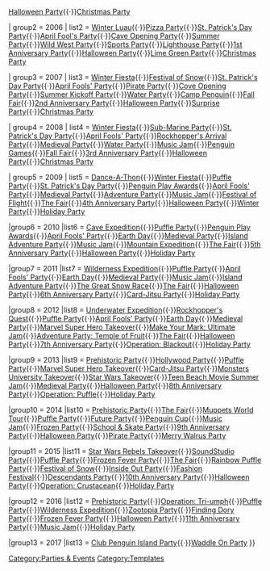{{Navbox

| name  = Party
| title = Parties of ''Club Penguin'' <small>([[Template:Events|Click here to see events]])</small>
| group1 = 2005
| list1  = [[Beta Test Party]]{{·}}[[Halloween Party 2005|Halloween Party]]{{·}}[[Christmas Party 2005|Christmas Party]]

| group2 = 2006
| list2  = [[Winter Luau]]{{·}}[[Pizza Party]]{{·}}[[St. Patrick's Day Party 2006|St. Patrick's Day Party]]{{·}}[[April Fool's Party 2006|April Fool's Party]]{{·}}[[Cave Opening Party]]{{·}}[[Summer Party 2006|Summer Party]]{{·}}[[Wild West Party]]{{·}}[[Sports Party]]{{·}}[[Lighthouse Party]]{{·}}[[1st Anniversary Party]]{{·}}[[Halloween Party 2006|Halloween Party]]{{·}}[[Lime Green Party]]{{·}}[[Christmas Party 2006|Christmas Party]]

| group3 = 2007
| list3  = [[Winter Fiesta 2007|Winter Fiesta]]{{·}}[[Festival of Snow 2007|Festival of Snow]]{{·}}[[St. Patrick's Day Party 2007|St. Patrick's Day Party]]{{·}}[[April Fools' Party 2007|April Fools' Party]]{{·}}[[Pirate Party 2007|Pirate Party]]{{·}}[[Cove Opening Party]]{{·}}[[Summer Kickoff Party]]{{·}}[[Water Party 2007|Water Party]]{{·}}[[Camp Penguin]]{{·}}[[Fall Fair 2007|Fall Fair]]{{·}}[[2nd Anniversary Party]]{{·}}[[Halloween Party 2007|Halloween Party]]{{·}}[[Surprise Party]]{{·}}[[Christmas Party 2007|Christmas Party]]

| group4 = 2008
| list4  = [[Winter Fiesta 2008|Winter Fiesta]]{{·}}[[Sub-Marine Party]]{{·}}[[St. Patrick's Day Party 2008|St. Patrick's Day Party]]{{·}}[[April Fools' Party 2008|April Fools' Party]]{{·}}[[Rockhopper's Arrival Party]]{{·}}[[Medieval Party 2008|Medieval Party]]{{·}}[[Water Party 2008|Water Party]]{{·}}[[Music Jam 2008|Music Jam]]{{·}}[[Penguin Games]]{{·}}[[Fall Fair 2008|Fall Fair]]{{·}}[[3rd Anniversary Party]]{{·}}[[Halloween Party 2008|Halloween Party]]{{·}}[[Christmas Party 2008|Christmas Party]]

| group5 = 2009
| list5  = [[Dance-A-Thon]]{{·}}[[Winter Fiesta 2009|Winter Fiesta]]{{·}}[[Puffle Party 2009|Puffle Party]]{{·}}[[St. Patrick's Day Party 2009|St. Patrick's Day Party]]{{·}}[[Penguin Play Awards 2009|Penguin Play Awards]]{{·}}[[April Fools' Party 2009|April Fools' Party]]{{·}}[[Medieval Party 2009|Medieval Party]]{{·}}[[Adventure Party 2009|Adventure Party]]{{·}}[[Music Jam 2009|Music Jam]]{{·}}[[Festival of Flight]]{{·}}[[The Fair 2009|The Fair]]{{·}}[[4th Anniversary Party]]{{·}}[[Halloween Party 2009|Halloween Party]]{{·}}[[Winter Party]]{{·}}[[Holiday Party 2009|Holiday Party]]

|group6 = 2010
|list6  = [[Cave Expedition]]{{·}}[[Puffle Party 2010|Puffle Party]]{{·}}[[Penguin Play Awards 2010|Penguin Play Awards]]{{·}}[[April Fools' Party 2010|April Fools' Party]]{{·}}[[Earth Day 2010|Earth Day]]{{·}}[[Medieval Party 2010|Medieval Party]]{{·}}[[Island Adventure Party 2010|Island Adventure Party]]{{·}}[[Music Jam 2010|Music Jam]]{{·}}[[Mountain Expedition]]{{·}}[[The Fair 2010|The Fair]]{{·}}[[5th Anniversary Party]]{{·}}[[Halloween Party 2010|Halloween Party]]{{·}}[[Holiday Party 2010|Holiday Party]]

|group7 = 2011
|list7 = [[Wilderness Expedition 2011|Wilderness Expedition]]{{·}}[[Puffle Party 2011|Puffle Party]]{{·}}[[April Fools' Party 2011|April Fools' Party]]{{·}}[[Earth Day 2011|Earth Day]]{{·}}[[Medieval Party 2011|Medieval Party]]{{·}}[[Music Jam 2011|Music Jam]]{{·}}[[Island Adventure Party 2011|Island Adventure Party]]{{·}}[[The Great Snow Race]]{{·}}[[The Fair 2011|The Fair]]{{·}}[[Halloween Party 2011|Halloween Party]]{{·}}[[6th Anniversary Party]]{{·}}[[Card-Jitsu Party 2011|Card-Jitsu Party‎]]{{·}}[[Holiday Party 2011|Holiday Party‎]]

|group8 = 2012
|list8 = [[Underwater Expedition]]{{·}}[[Rockhopper's Quest]]{{·}}[[Puffle Party 2012|Puffle Party]]{{·}}[[April Fools' Party 2012|April Fools' Party]]{{·}}[[Earth Day 2012|Earth Day]]{{·}}[[Medieval Party 2012|Medieval Party]]{{·}}[[Marvel Super Hero Takeover 2012|Marvel Super Hero Takeover]]{{·}}[[Make Your Mark: Ultimate Jam]]{{·}}[[Adventure Party: Temple of Fruit]]{{·}}[[The Fair 2012|The Fair]]{{·}}[[Halloween Party 2012|Halloween Party]]{{·}}[[7th Anniversary Party]]{{·}}[[Operation: Blackout]]{{·}}[[Holiday Party 2012|Holiday Party]]

|group9 = 2013
|list9 = [[Prehistoric Party 2013|Prehistoric Party]]{{·}}[[Hollywood Party]]{{·}}[[Puffle Party 2013|Puffle Party]]{{·}}[[Marvel Super Hero Takeover 2013|Marvel Super Hero Takeover]]{{·}}[[Card-Jitsu Party 2013|Card-Jitsu Party]]{{·}}[[Monsters University Takeover]]{{·}}[[Star Wars Takeover]]{{·}}[[Teen Beach Movie Summer Jam]]{{·}}[[Medieval Party 2013|Medieval Party]]{{·}}[[Halloween Party 2013|Halloween Party]]{{·}}[[8th Anniversary Party]]{{·}}[[Operation: Puffle]]{{·}}[[Holiday Party 2013|Holiday Party]]

|group10 = 2014
|list10 = [[Prehistoric Party 2014|Prehistoric Party]]{{·}}[[The Fair 2014|The Fair]]{{·}}[[Muppets World Tour]]{{·}}[[Puffle Party 2014|Puffle Party]]{{·}}[[Future Party|Future Party]]{{·}}[[Penguin Cup]]{{·}}[[Music Jam 2014|Music Jam]]{{·}}[[Frozen Party]]{{·}}[[School & Skate Party]]{{·}}[[9th Anniversary Party]]{{·}}[[Halloween Party 2014|Halloween Party]]{{·}}[[Pirate Party 2014|Pirate Party]]{{·}}[[Merry Walrus Party]]

|group11 = 2015
|list11 = [[Star Wars Rebels Takeover]]{{·}}[[SoundStudio Party]]{{·}}[[Puffle Party 2015|Puffle Party]]{{·}}[[Frozen Fever Party 2015|Frozen Fever Party]]{{·}}[[The Fair 2015|The Fair]]{{·}}[[Rainbow Puffle Party]]{{·}}[[Festival of Snow 2015|Festival of Snow]]{{·}}[[Inside Out Party]]{{·}}[[Fashion Festival]]{{·}}[[Descendants Party]]{{·}}[[10th Anniversary Party]]{{·}}[[Halloween Party 2015|Halloween Party]]{{·}}[[Operation: Crustacean]]{{·}}[[Holiday Party 2015|Holiday Party]]

|group12 = 2016
|list12 = [[Prehistoric Party 2016|Prehistoric Party]]{{·}}[[Operation: Tri-umph]]{{·}}[[Puffle Party 2016|Puffle Party]]{{·}}[[Wilderness Expedition 2016|Wilderness Expedition]]{{·}}[[Zootopia Party]]{{·}}[[Finding Dory Party]]{{·}}[[Frozen Fever Party 2016|Frozen Fever Party]]{{·}}[[Halloween Party 2016|Halloween Party]]{{·}}[[11th Anniversary Party]]{{·}}[[Music Jam 2016|Music Jam]]{{·}}[[Holiday Party 2016|Holiday Party]]

|group13 = 2017
|list13 = [[Club Penguin Island Party]]{{·}}[[Waddle On Party]]
}}
<includeonly>[[Category:Parties & Events]]</includeonly>
<noinclude>[[Category:Templates]]</noinclude>
